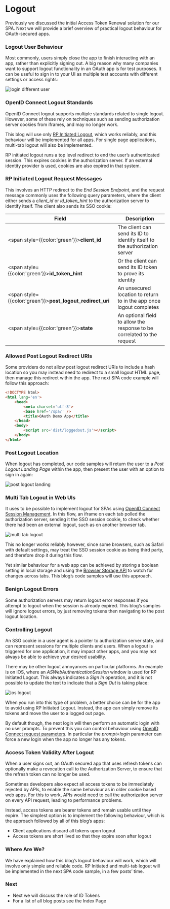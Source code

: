 # Logout

Previously we discussed the initial <Link href='/posts/user-sessions-and-token-renewal'>Access Token Renewal</Link> solution for our SPA.  Next we will provide a brief overview of practical logout behaviour for OAuth-secured apps.

### Logout User Behaviour

Most commonly, users simply close the app to finish interacting with an app, rather than explicitly signing out. A big reason why many companies want to support logout functionality in an OAuth app is for test purposes. It can be useful to sign in to your UI as multiple test accounts with different settings or access rights:

![login different user](/images/160/login-different-user.jpg)

### OpenID Connect Logout Standards

OpenID Connect logout supports multiple standards related to single logout. However, some of these rely on techniques such as sending authorization server cookies from iframes, and may no longer work.

This blog will use only [RP Initiated Logout](https://openid.net/specs/openid-connect-rpinitiated-1_0.html), which works reliably, and this behaviour will be implemented for all apps. For single page applications, multi-tab logout will also be implemented.

RP initiated logout runs a top level redirect to end the user’s authenticated session. This expires cookies in the authorization server. If an external identity provider is used, cookies are also expired in that system.

### RP Initiated Logout Request Messages

This involves an HTTP redirect to the *End Session Endpoint*, and the request message commonly uses the following query parameters, where the client either sends a *client_id* or *id_token_hint* to the authorization server to identify itself. The client also sends its SSO cookie:

| Field | Description |
| ----- | ----------- |
| <span style={{color:'green'}}>**client_id**</span> | The client can send its ID to identify itself to the authorization server |
| <span style={{color:'green'}}>**id_token_hint**</span> | Or the client can send its ID token to prove its identity |
| <span style={{color:'green'}}>**post_logout_redirect_uri**</span> | An unsecured location to return to in the app once logout completes |
| <span style={{color:'green'}}>**state**</span> | An optional field to allow the response to be correlated to the request |

### Allowed Post Logout Redirect URIs

Some providers do not allow post logout redirect URIs to include a hash location so you may instead need to redirect to a small logout HTML page, then manage this redirect within the app. The next SPA code example will follow this approach:

```html
<!DOCTYPE html>
<html lang='en'>
    <head>
        <meta charset='utf-8'>
        <base href='/spa/' />
        <title>OAuth Demo App</title>    
    </head>
    <body>
        <script src='dist/loggedout.js'></script>
    </body>
</html>
```
### Post Logout Location

When logout has completed, our code samples will return the user to a *Post Logout Landing Page* within the app, then present the user with an option to sign in again:

![post logout landing](/images/160/post-logout-landing.jpg)

### Multi Tab Logout in Web UIs

It uses to be possible to implement logout for SPAs using [OpenID Connect Session Management](https://openid.net/specs/openid-connect-session-1_0.html). In this flow, an iframe on each tab polled the authorization server, sending it the SSO session cookie, to check whether there had been an external logout, such as on another browser tab.

![multi tab logout](/images/160/multi-tab-logout.jpg)

This no longer works reliably however, since some browsers, such as Safari with default settings, may treat the SSO session cookie as being third party, and therefore drop it during this flow.

Yet similar behaviour for a web app can be achieved by storing a boolean setting in local storage and using the [Browser Storage API](https://developer.mozilla.org/en-US/docs/Web/API/Web_Storage_API) to watch for changes across tabs. This blog’s code samples will use this approach.

### Benign Logout Errors

Some authorization servers may return logout error responses if you attempt to logout when the session is already expired. This blog’s samples will ignore logout errors, by just removing tokens then navigating to the post logout location.

### Controlling Logout

An SSO cookie in a user agent is a pointer to authorization server state, and can represent sessions for multiple clients and users. When a logout is triggered for one application, it may impact other apps, and you may not always be able to achieve your desired usability.

There may be other logout annoyances on particular platforms. An example is on iOS, where an *ASWebAuthenticationSession* window is used for RP Initiated Logout. This always indicates a *Sign In* operation, and it is not possible to update the text to indicate that a *Sign Out* is taking place:

![ios logout](/images/160/ios-logout.jpg)

When you run into this type of problem, a better choice can be for the app to avoid using RP Initiated Logout. Instead, the app can simply remove its tokens and move the user to a logged out page.

By default though, the next login will then perform an automatic login with no user prompts. To prevent this you can control behaviour using [OpenID Connect request parameters](https://openid.net/specs/openid-connect-core-1_0.html#AuthRequest). In particular the *prompt=login* parameter can force a new login when the app no longer has any tokens.

### Access Token Validity After Logout

When a user signs out, an OAuth secured app that uses refresh tokens can optionally make a revocation call to the Authorization Server, to ensure that the refresh token can no longer be used.

Sometimes developers also expect all access tokens to be immediately rejected by APIs, to enable the same behaviour as in older cookie based web apps. For this to work, APIs would need to call the authorization server on every API request, leading to performance problems.

Instead, access tokens are bearer tokens and remain usable until they expire. The simplest option is to implement the following behaviour, which is the approach followed by all of this blog’s apps:

- Client applications discard all tokens upon logout
- Access tokens are short lived so that they expire soon after logout 

### Where Are We?

We have explained how this blog’s logout behaviour will work, which will involve only simple and reliable code. RP Initiated and multi-tab logout will be implemented in the next SPA code sample, in a few posts’ time.

### Next

- Next we will discuss the role of <Link href='/posts/id-tokens'>ID Tokens</Link>
- For a list of all blog posts see the <Link href='/posts/index'>Index Page</Link>